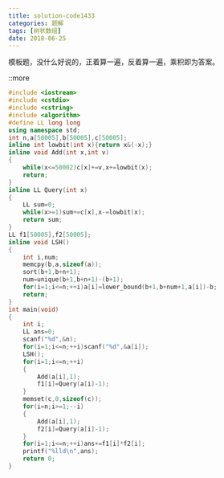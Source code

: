 ```yaml
---
title: solution-code1433
categories: 题解
tags: [树状数组]
date: 2018-06-25
---
```


模板题，没什么好说的，正着算一遍，反着算一遍，乘积即为答案。

::more


```cpp
#include <iostream>
#include <cstdio>
#include <cstring>
#include <algorithm>
#define LL long long
using namespace std;
int n,a[50005],b[50005],c[50005];
inline int lowbit(int x){return x&(-x);}
inline void Add(int x,int v)
{
	while(x<=50002)c[x]+=v,x+=lowbit(x);
	return;
}
inline LL Query(int x)
{
	LL sum=0;
	while(x>=1)sum+=c[x],x-=lowbit(x);
	return sum;
}
LL f1[50005],f2[50005];
inline void LSH()
{
	int i,num;
	memcpy(b,a,sizeof(a));
	sort(b+1,b+n+1);
	num=unique(b+1,b+n+1)-(b+1);
	for(i=1;i<=n;++i)a[i]=lower_bound(b+1,b+num+1,a[i])-b;
	return;
}
int main(void)
{
	int i;
	LL ans=0;
	scanf("%d",&n);
	for(i=1;i<=n;++i)scanf("%d",&a[i]);
	LSH();
	for(i=1;i<=n;++i)
	{
		Add(a[i],1);
		f1[i]=Query(a[i]-1);
	}
	memset(c,0,sizeof(c));
	for(i=n;i>=1;--i)
	{
		Add(a[i],1);
		f2[i]=Query(a[i]-1);
	}
	for(i=1;i<=n;++i)ans+=f1[i]*f2[i];
	printf("%lld\n",ans);
	return 0;
}
```
